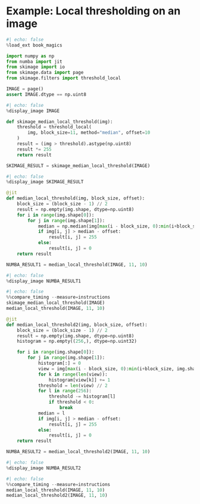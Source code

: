# Example: Local thresholding on an image

```python
#| echo: false
%load_ext book_magics
```
```python
import numpy as np
from numba import jit
from skimage import io
from skimage.data import page
from skimage.filters import threshold_local

IMAGE = page()
assert IMAGE.dtype == np.uint8
```

```python
#| echo: false
%display_image IMAGE
```

```python
def skimage_median_local_threshold(img):
    threshold = threshold_local(
        img, block_size=11, method="median", offset=10
    )
    result = (img > threshold).astype(np.uint8)
    result *= 255
    return result

SKIMAGE_RESULT = skimage_median_local_threshold(IMAGE)
```

```python
#| echo: false
%display_image SKIMAGE_RESULT
```

```python
@jit
def median_local_threshold(img, block_size, offset):
    block_size = (block_size - 1) // 2
    result = np.empty(img.shape, dtype=np.uint8)
    for i in range(img.shape[0]):
        for j in range(img.shape[1]):
            median = np.median(img[max(i - block_size, 0):min(i+block_size, img.shape[0]),max(j - block_size, 0):min(j+block_size, img.shape[1])])
            if img[i, j] > median - offset:
                result[i, j] = 255
            else:
                result[i, j] = 0
    return result

NUMBA_RESULT1 = median_local_threshold(IMAGE, 11, 10)
```

```python
#| echo: false
%display_image NUMBA_RESULT1
```

```python
#| echo: false
%%compare_timing --measure=instructions
skimage_median_local_threshold(IMAGE)
median_local_threshold(IMAGE, 11, 10)
```

```python
@jit
def median_local_threshold2(img, block_size, offset):
    block_size = (block_size - 1) // 2
    result = np.empty(img.shape, dtype=np.uint8)
    histogram = np.empty((256,), dtype=np.uint32)

    for i in range(img.shape[0]):
        for j in range(img.shape[1]):
            histogram[:] = 0
            view = img[max(i - block_size, 0):min(i+block_size, img.shape[0]),max(j - block_size, 0):min(j+block_size, img.shape[1])].ravel()
            for k in range(len(view)):
                histogram[view[k]] += 1
            threshold = len(view) // 2
            for l in range(256):
                threshold -= histogram[l]
                if threshold < 0:
                    break
            median = l
            if img[i, j] > median - offset:
                result[i, j] = 255
            else:
                result[i, j] = 0
    return result

NUMBA_RESULT2 = median_local_threshold2(IMAGE, 11, 10)
```

```python
#| echo: false
%display_image NUMBA_RESULT2
```

```python
#| echo: false
%%compare_timing --measure=instructions
median_local_threshold(IMAGE, 11, 10)
median_local_threshold2(IMAGE, 11, 10)
```
